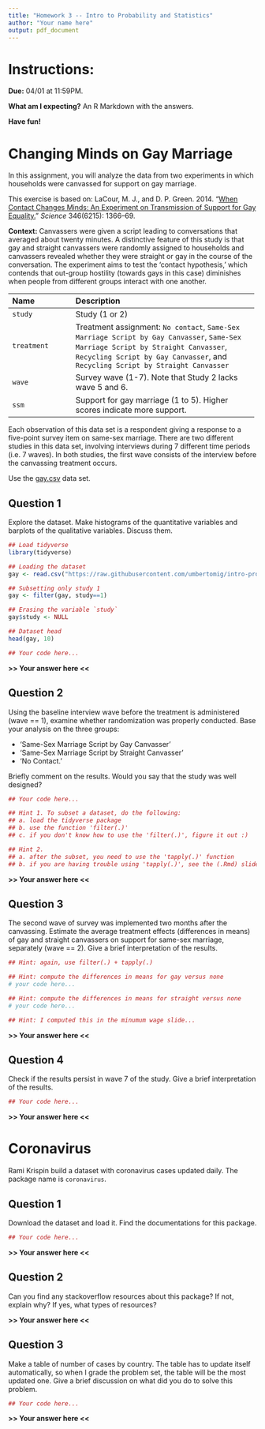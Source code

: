 ```yaml
---
title: "Homework 3 -- Intro to Probability and Statistics"
author: "Your name here"
output: pdf_document
---
```


# Instructions:

**Due:** 04/01 at 11:59PM.

**What am I expecting?** An R Markdown with the answers.

**Have fun!**

# Changing Minds on Gay Marriage

In this assignment, you will analyze the data from two experiments in which households were canvassed for support on gay marriage.

This exercise is based on: LaCour, M. J., and D. P. Green. 2014. “[When Contact Changes Minds: An Experiment on Transmission of Support for Gay Equality.](http://dx.doi.org/10.1126/science.1256151)” *Science* 346(6215): 1366–69.

**Context:** Canvassers were given a script leading to conversations that averaged about twenty minutes. A distinctive feature of this study is that gay and straight canvassers were randomly assigned to households and canvassers revealed whether they were straight or gay in the course of the conversation. The experiment aims to test the 'contact hypothesis,' which contends that out-group hostility (towards gays in this case) diminishes when people from different groups interact with one another.

-------------------- ----------------------------------------------------------
 Name                 Description
 -------------------- ----------------------------------------------------------
 `study`              Study (1 or 2) 
 
 `treatment`          Treatment assignment: `No contact`, 
                      `Same-Sex Marriage Script by Gay Canvasser`,
                      `Same-Sex Marriage Script by Straight Canvasser`,
                      `Recycling Script by Gay Canvasser`, and
                      `Recycling Script by Straight Canvasser`
 
 `wave`               Survey wave (1-7). Note that Study 2 lacks wave 5 and 6.
 
 `ssm`                Support for gay marriage (1 to 5).  
                      Higher scores indicate more support.
 -------------------------------------------------------------------------------

Each observation of this data set is a respondent giving a response to a five-point survey item on same-sex marriage.  There are two different studies in this data set, involving interviews during 7 different time periods (i.e. 7 waves). In both studies, the first wave consists of the interview before the canvassing treatment occurs. 

Use the [gay.csv](https://raw.githubusercontent.com/umbertomig/intro-prob-stat-FGV/master/datasets/gay.csv) data set.

## Question 1

Explore the dataset. Make histograms of the quantitative variables and barplots of the qualitative variables. Discuss them.

```r
## Load tidyverse
library(tidyverse)

## Loading the dataset
gay <- read.csv("https://raw.githubusercontent.com/umbertomig/intro-prob-stat-FGV/master/datasets/gay.csv")

## Subsetting only study 1
gay <- filter(gay, study==1)

## Erasing the variable `study`
gay$study <- NULL

## Dataset head
head(gay, 10)

## Your code here...
```

__>> Your answer here <<__


## Question 2

Using the baseline interview wave before the treatment is administered (wave == 1), examine whether randomization was properly conducted. Base your analysis on the three groups:

- 'Same-Sex Marriage Script by Gay Canvasser'
- 'Same-Sex Marriage Script by Straight Canvasser'
- 'No Contact.'
  
Briefly comment on the results. Would you say that the study was well designed?

```r
## Your code here...

## Hint 1. To subset a dataset, do the following:
## a. load the tidyverse package
## b. use the function 'filter(.)'
## c. if you don't know how to use the 'filter(.)', figure it out :)

## Hint 2. 
## a. after the subset, you need to use the 'tapply(.)' function
## b. if you are having trouble using 'tapply(.)', see the (.Rmd) slides
```

__>> Your answer here <<__

## Question 3

The second wave of survey was implemented two months after the canvassing. Estimate the average treatment effects (differences in means) of gay and straight canvassers on support for same-sex marriage, separately (wave == 2). Give a brief interpretation of the results.

```r
## Hint: again, use filter(.) + tapply(.)

## Hint: compute the differences in means for gay versus none
# your code here...

## Hint: compute the differences in means for straight versus none
# your code here...

## Hint: I computed this in the minumum wage slide...
```

__>> Your answer here <<__


## Question 4

Check if the results persist in wave 7 of the study. Give a brief interpretation of the results.

```r
## Your code here...
```

__>> Your answer here <<__

# Coronavirus

Rami Krispin build a dataset with coronavirus cases updated daily. The package name is `coronavirus`.

## Question 1

Download the dataset and load it. Find the documentations for this package.

```r
## Your code here...
```

__>> Your answer here <<__

## Question 2

Can you find any stackoverflow resources about this package? If not, explain why? If yes, what types of resources?

__>> Your answer here <<__

## Question 3

Make a table of number of cases by country. The table has to update itself automatically, so when I grade the problem set, the table will be the most updated one. Give a brief discussion on what did you do to solve this problem.

```r
## Your code here...
```

__>> Your answer here <<__
